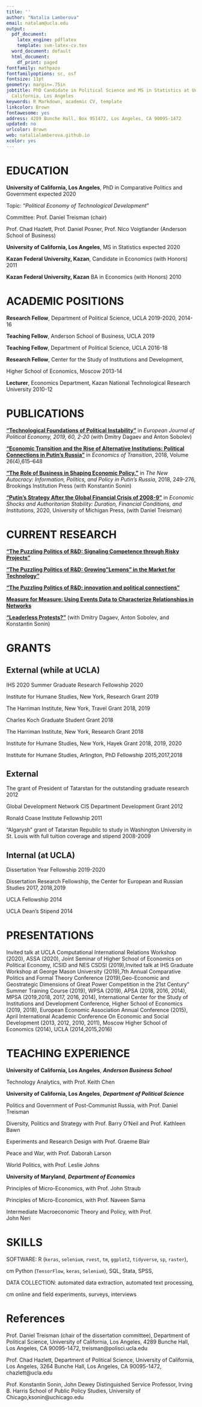 ```yaml
---
title: ''
author: "Natalia Lamberova"
email: natalam@ucla.edu
output:
  pdf_document:
    latex_engine: pdflatex
    template: svm-latex-cv.tex
  word_document: default
  html_document:
    df_print: paged
fontfamily: mathpazo
fontfamilyoptions: sc, osf
fontsize: 11pt
geometry: margin=.75in
jobtitle: PhD Candidate in Political Science and MS in Statistics at University of
  California, Los Angeles
keywords: R Markdown, academic CV, template
linkcolor: Brown
fontawesome: yes
address: 4289 Bunche Hall, Box 951472, Los Angeles, CA 90095-1472
updated: no
urlcolor: Brown
web: natalialamberova.github.io
xcolor: yes
---
```




# EDUCATION

**University of California, Los Angeles**, PhD in Comparative Politics and Government  \hfill expected 2020

\hskip 1cm  Topic: "*Political Economy of Technological Development*"

\hskip 1cm  Committee: Prof. Daniel Treisman (chair)

\hskip 1cm Prof. Chad Hazlett, Prof. Daniel Posner, Prof. Nico Voigtlander (Anderson School of Business)

**University of California, Los Angeles**, MS in Statistics  \hfill expected 2020

**Kazan Federal University, Kazan**, Candidate in Economics (with Honors)  \hfill 2011

**Kazan Federal University, Kazan** BA in Economics (with Honors)  \hfill 2010

# ACADEMIC POSITIONS

**Research Fellow**, Department of Political Science, UCLA \hfill 2019-2020, 2014-16

**Teaching Fellow**, Anderson School of Business, UCLA \hfill 2019 

**Teaching Fellow**, Department of Political Science, UCLA \hfill 2016-18

**Research Fellow**, Center for the Study of Institutions and Development,

Higher School of Economics, Moscow \hfill 2013-14

**Lecturer**, Economics Department, Kazan National Technological Research University \hfill 2010-12 


# PUBLICATIONS

[**"Technological Foundations of Political Instability"**](http://papers.ssrn.com/sol3/papers.cfm?abstract_id=2365057) in *European Journal of Political Economy, 2019, 60, 2-20* (with Dmitry Dagaev and Anton Sobolev)

[**“Economic Transition and the Rise of Alternative Institutions: Political Connections in Putin’s Russia”**](#published-works) in *Economics of Transition*, 2018, Volume 26(4),615–648

[**“The Role of Business in Shaping Economic Policy.”**](www.jstor.org/stable/10.7864/j.ctt1zkjzsh.9) in *The New Autocracy: Information, Politics, and Policy in Putin's Russia*, 2018, 249-276, Brookings Institution Press (with Konstantin Sonin)

[**“Putin’s Strategy After the Global Financial Crisis of 2008-9"**](https://www.press.umich.edu/11354771/economic_shocks_and_authoritarian_stability) in *Economic Shocks and Authoritarian Stability: Duration, Financial Conditions, and Institutions*, 2020, University of Michigan Press, (with Daniel Treisman)



# CURRENT RESEARCH



[**"The Puzzling Politics of R&D: Signaling Competence through Risky Projects"**](#published-works)

[**"The Puzzling Politics of R&D: Growing "Lemons" in the Market for Technology"**](#published-works)

[**"The Puzzling Politics of R&D: innovation and political connections"**](#published-works)

[**Measure for Measure: Using Events Data to Characterize Relationships in Networks**](with Anton Sobolev, Arthur Stein, Robert F. Trager)

[**"Leaderless Protests?"**](#published-works) (with Dmitry Dagaev, Anton Sobolev, and Konstantin Sonin)

# GRANTS

## External (while at UCLA)

IHS 2020 Summer Graduate Research Fellowship \hfill 2020

Institute for Humane Studies, New York, Research Grant  \hfill 2019 

The Harriman Institute, New York, Travel Grant  \hfill 2018, 2019 

Charles Koch Graduate Student Grant \hfill 2018 

The Harriman Institute, New York, Research Grant  \hfill 2018 

Institute for Humane Studies, New York, Hayek Grant  \hfill 2018, 2019, 2020 

Institute for Humane Studies, Arlington, PhD Fellowship  \hfill 2015,2017,2018 

## External

The grant of President of Tatarstan for the outstanding graduate research \hfill 2012

Global Development Network CIS Department Development Grant \hfill 2012

Ronald Coase Institute Fellowship \hfill 2011

"Algarysh” grant of Tatarstan Republic to study in Washington University in St. Louis with full tuition coverage and stipend \hfill 2008-2009

## Internal (at UCLA)

Dissertation Year Fellowship \hfill 2019-2020

Dissertation Research Fellowship, the Center for European and Russian Studies \hfill 2017, 2018,2019

UCLA Fellowship \hfill 2014

UCLA Dean's Stipend \hfill 2014


# PRESENTATIONS

Invited talk at UCLA Computational International Relations Workshop (2020), ASSA (2020), Joint Seminar of Higher School of Economics on Political Economy, ICSID and NES CSDSI (2019),Invited talk at IHS Graduate Workshop at George Mason University (2019),7th Annual Comparative Politics and Formal Theory Conference (2019),Geo-Economic and Geostrategic Dimensions of Great Power Competition in the 21st Century” Summer Training Course (2019), WPSA (2019), APSA (2018, 2016, 2014), MPSA (2019,2018, 2017, 2016, 2014), International Center for the Study of Institutions and Development Conference, Higher School of Economics (2019, 2018), European Economic Association Annual Conference (2015), April International Academic Conference On Economic and Social Development (2013, 2012, 2010, 2011), Moscow Higher School of Economics (2014), UCLA (2014,2015,2016)

# TEACHING EXPERIENCE

**University of California, Los Angeles**, ***Anderson Business School***

\hskip 1cm Technology Analytics, with Prof. Keith Chen

**University of California, Los Angeles**, ***Department of Political Science***

\hskip 1cm Politics and Government of Post-Communist Russia, with Prof. Daniel Treisman

\hskip 1cm Diversity, Politics and Strategy with Prof. Barry O'Neil and Prof. Kathleen Bawn

\hskip 1cm Experiments and Research Design with Prof. Graeme Blair

\hskip 1cm Peace and War, with Prof. Daborah Larson 

\hskip 1cm World Politics, with Prof. Leslie Johns

**University of Maryland**, ***Department of Economics***

\hskip 1cm Principles of Micro-Economics, with Prof. John Straub

\hskip 1cm Principles of Micro-Economics, with Prof. Naveen Sarna

\hskip 1cm Intermediate Macroeconomic Theory and Policy, with Prof. 	
John Neri

# SKILLS

SOFTWARE:  R (`keras`, `selenium`, `rvest`, `tm`, `ggplot2`, `tidyverse`, `sp`, `raster`),

\hskip 1.9 cm Python (`TensorFlow`, `keras`,  `Selenium`), SQL, Stata, SPSS, \LaTeX

DATA COLLECTION: automated data extraction, automated text processing,

\hskip 1.9 cm online and field experiments, surveys, interviews

# References

Prof. Daniel Treisman (chair of the dissertation committee), Department of Political Science,
University of California, Los Angeles, 4289 Bunche Hall, Los Angeles, CA 90095-1472, treisman@polisci.ucla.edu

Prof. Chad Hazlett, Department of Political Science, University of California, Los Angeles, 3264 Bunche Hall, Los Angeles, CA 90095-1472, chazlett@ucla.edu

Prof. Konstantin Sonin, John Dewey Distinguished Service Professor, Irving B. Harris School of Public Policy Studies, University of Chicago,ksonin@uchicago.edu
